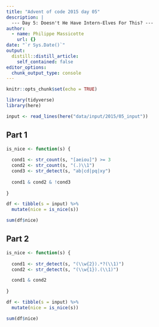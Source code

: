 ```yaml
---
title: "Advent of code 2015 day 05"
description: |
  --- Day 5: Doesn't He Have Intern-Elves For This? ---
author:
  - name: Philippe Massicotte
    url: {}
date: "`r Sys.Date()`"
output:
  distill::distill_article:
    self_contained: false
editor_options: 
  chunk_output_type: console
---
```



```r
knitr::opts_chunk$set(echo = TRUE)

library(tidyverse)
library(here)
```

```r
input <- read_lines(here("data/input/2015/05_input"))
```

## Part 1

```r
is_nice <- function(s) {
  
  cond1 <- str_count(s, "[aeiou]") >= 3
  cond2 <- str_count(s, "(.)\\1")
  cond3 <- str_detect(s, "ab|cd|pq|xy")
  
  cond1 & cond2 & !cond3
  
}

df <- tibble(s = input) %>% 
  mutate(nice = is_nice(s))

sum(df$nice)
```

## Part 2

```r
is_nice <- function(s) {
  
  cond1 <- str_detect(s, "(\\w{2}).*?(\\1)")
  cond2 <- str_detect(s, "(\\w{1}).(\\1)")

  cond1 & cond2
  
}

df <- tibble(s = input) %>% 
  mutate(nice = is_nice(s))

sum(df$nice)
```

